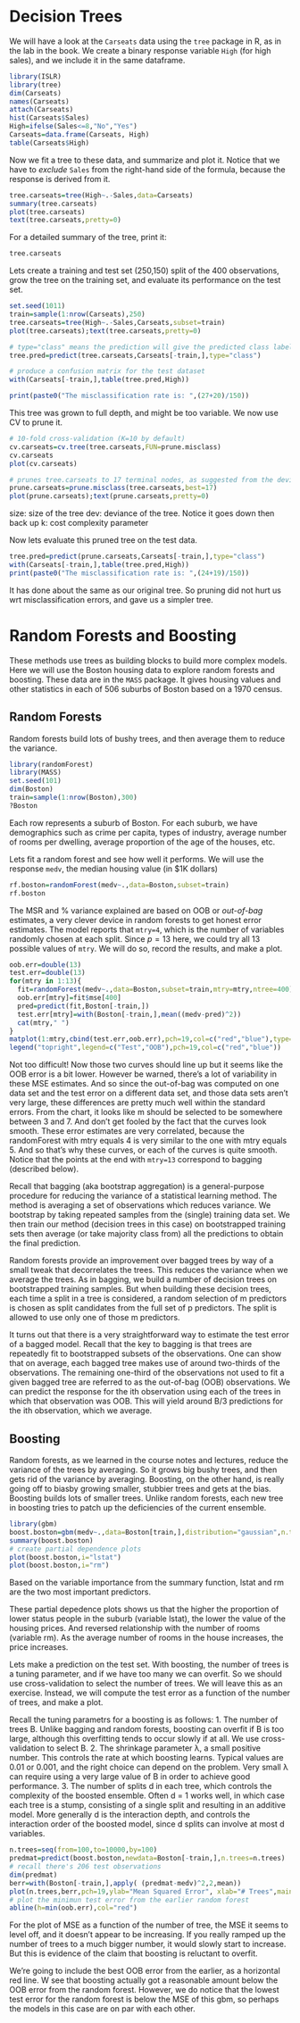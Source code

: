Decision Trees
========================================================

We will have a look at the `Carseats` data using the `tree` package in R, as in the lab in the book.
We create a binary response variable `High` (for high sales), and we include it in the same dataframe.
```r
library(ISLR)
library(tree)
dim(Carseats)
names(Carseats)
attach(Carseats)
hist(Carseats$Sales)
High=ifelse(Sales<=8,"No","Yes")
Carseats=data.frame(Carseats, High)
table(Carseats$High)
```
Now we fit a tree to these data, and summarize and plot it. Notice that we have to _exclude_ `Sales` from the right-hand side of the formula, because the response is derived from it.
```r
tree.carseats=tree(High~.-Sales,data=Carseats)
summary(tree.carseats)
plot(tree.carseats)
text(tree.carseats,pretty=0)
```
For a detailed summary of the tree, print it:
```r
tree.carseats
```
Lets create a training and test set (250,150) split of the 400 observations, grow the tree on the training set, and evaluate its performance on the test set.
```r
set.seed(1011)
train=sample(1:nrow(Carseats),250)
tree.carseats=tree(High~.-Sales,Carseats,subset=train)
plot(tree.carseats);text(tree.carseats,pretty=0)

# type="class" means the prediction will give the predicted class label (Not sure what threshold would be used but likely it's 0.5). We can make different types of predictions as well, in particular we can predict the probabilities.
tree.pred=predict(tree.carseats,Carseats[-train,],type="class")

# produce a confusion matrix for the test dataset
with(Carseats[-train,],table(tree.pred,High))

print(paste0("The misclassification rate is: ",(27+20)/150))
```
This tree was grown to full depth, and might be too variable. We now use CV to prune it.
```r
# 10-fold cross-validation (K=10 by default)
cv.carseats=cv.tree(tree.carseats,FUN=prune.misclass)
cv.carseats
plot(cv.carseats)

# prunes tree.carseats to 17 terminal nodes, as suggested from the deviance plot
prune.carseats=prune.misclass(tree.carseats,best=17)
plot(prune.carseats);text(prune.carseats,pretty=0)
```
size: size of the tree
dev: deviance of the tree. Notice it goes down then back up
k: cost complexity parameter


Now lets evaluate this pruned tree on the test data.
```r
tree.pred=predict(prune.carseats,Carseats[-train,],type="class")
with(Carseats[-train,],table(tree.pred,High))
print(paste0("The misclassification rate is: ",(24+19)/150))
```
It has done about the same as our original tree. So pruning did not hurt us wrt misclassification errors, and gave us a simpler tree.










Random Forests and Boosting
============================

These methods use trees as building blocks to build more complex models. Here we will use the Boston housing data to explore random forests and boosting. These data are in the `MASS` package.
It gives housing values and other statistics in each of 506 suburbs of Boston based on a 1970 census.

Random Forests
--------------
Random forests build lots of bushy trees, and then average them to reduce the variance.

```r
library(randomForest)
library(MASS)
set.seed(101)
dim(Boston)
train=sample(1:nrow(Boston),300)
?Boston
```
Each row represents a suburb of Boston. For each suburb, we have demographics such as crime per capita, types of industry, average number of rooms per dwelling, average proportion of the age of the houses, etc.


Lets fit a random forest and see how well it performs. We will use the response `medv`, the median housing value (in \$1K dollars)

```r
rf.boston=randomForest(medv~.,data=Boston,subset=train)
rf.boston
```
The MSR and % variance explained are based on OOB  or _out-of-bag_ estimates, a very clever device in random forests to get honest error estimates. The model reports that `mtry=4`, which is the number of variables randomly chosen at each split. Since $p=13$ here, we could try all 13 possible values of `mtry`. We will do so, record the results, and make a plot.

```r
oob.err=double(13)
test.err=double(13)
for(mtry in 1:13){
  fit=randomForest(medv~.,data=Boston,subset=train,mtry=mtry,ntree=400)
  oob.err[mtry]=fit$mse[400]
  pred=predict(fit,Boston[-train,])
  test.err[mtry]=with(Boston[-train,],mean((medv-pred)^2))
  cat(mtry," ")
}
matplot(1:mtry,cbind(test.err,oob.err),pch=19,col=c("red","blue"),type="b",ylab="Mean Squared Error")
legend("topright",legend=c("Test","OOB"),pch=19,col=c("red","blue"))
```

Not too difficult! Now those two curves should line up but it seems like the OOB error is a bit lower. However be warned, there's a lot of variability in these MSE estimates. And so since the out-of-bag was computed on one data set and the test error on a different data set, and those data sets aren't very large, these differences are pretty much well within the standard errors. From the chart, it looks like m should be selected to be somewhere between 3 and 7. 
And don't get fooled by the fact that the curves look smooth. These error estimates are very correlated, because the randomForest with mtry equals 4 is very similar to the one
with mtry equals 5. And so that's why these curves, or each of the curves is quite smooth. Notice that the points at the end with `mtry=13` correspond to bagging (described below).

Recall that bagging (aka bootstrap aggregation) is a general-purpose procedure for reducing the variance of a statistical learning method. The method is averaging a set of observations which reduces variance. We bootstrap by taking repeated samples from the (single) training data set. We then train our method (decision trees in this case) on bootstrapped training sets then average (or take majority class from) all the predictions to obtain the final prediction.

Random forests provide an improvement over bagged trees by way of a small tweak that decorrelates the trees. This reduces the variance when we average the trees. As in bagging, we build a number of decision trees on bootstrapped training samples. But when building these decision trees, each time a split in a tree is considered, a random selection of m predictors is chosen as split candidates from the full set of p predictors. The split is allowed to use only one of those m predictors.

It turns out that there is a very straightforward way to estimate the test error of a bagged model. Recall that the key to bagging is that trees are repeatedly fit to bootstrapped subsets of the observations. One can show that on average, each bagged tree makes use of around two-thirds of the observations. The remaining one-third of the observations not used to fit a given bagged tree are referred to as the out-of-bag (OOB) observations. We can predict the response for the ith observation using each of the trees in which that observation was OOB. This will yield around B/3 predictions for the ith observation, which we average.



Boosting
--------
Random forests, as we learned in the course notes and lectures, reduce the variance of the trees by averaging. So it grows big bushy trees, and then gets rid of the variance by averaging. Boosting, on the other hand, is really going off to biasby growing smaller, stubbier trees and gets at the bias.
Boosting builds lots of smaller trees. Unlike random forests, each new tree in boosting tries to patch up the deficiencies of the current ensemble.
```r
library(gbm)
boost.boston=gbm(medv~.,data=Boston[train,],distribution="gaussian",n.trees=10000,shrinkage=0.01,interaction.depth=4)
summary(boost.boston)
# create partial dependence plots
plot(boost.boston,i="lstat")
plot(boost.boston,i="rm")
```
Based on the variable importance from the summary function, lstat and rm are the two most important predictors.

These partial depedence plots shows us that the higher the proportion of lower status people in the suburb (variable lstat), the lower the value of the housing prices. And reversed relationship with the number of rooms (variable rm). As the average number of rooms in the house increases, the price increases.

Lets make a prediction on the test set. With boosting, the number of trees is a tuning parameter, and if we have too many we can overfit. So we should use cross-validation to select the number of trees. We will leave this as an exercise. Instead, we will compute the test error as a function of the number of trees, and make a plot.

Recall the tuning parametrs for a boosting is as follows:
1. The number of trees B. Unlike bagging and random forests, boosting can overfit if B is too large, although this overfitting tends to occur slowly if at all. We use cross-validation to select B.
2. The shrinkage parameter λ, a small positive number. This controls the rate at which boosting learns. Typical values are 0.01 or 0.001, and the right choice can depend on the problem. Very small λ can require using a very large value of B in order to achieve good performance.
3. The number of splits d in each tree, which controls the complexity of the boosted ensemble. Often d = 1 works well, in which case each tree is a stump, consisting of a single split and resulting in an additive model. More generally d is the interaction depth, and controls the interaction order of the boosted model, since d splits can involve at most d variables.

```r
n.trees=seq(from=100,to=10000,by=100)
predmat=predict(boost.boston,newdata=Boston[-train,],n.trees=n.trees)
# recall there's 206 test observations
dim(predmat)
berr=with(Boston[-train,],apply( (predmat-medv)^2,2,mean))
plot(n.trees,berr,pch=19,ylab="Mean Squared Error", xlab="# Trees",main="Boosting Test Error")
# plot the minimun test error from the earlier random forest
abline(h=min(oob.err),col="red")
```
For the plot of MSE as a function of the number of tree, the MSE it seems to level off, and it doesn't appear to be increasing. If you really ramped up the number of trees to a much bigger number, it would slowly start to increase. But this is evidence of the claim that boosting is reluctant to overfit.

We're going to include the best OOB error from the earlier, as a horizontal red line. W see that boosting actually got a reasonable amount below the OOB error from the random forest. However, we do notice that the lowest test error for the random forest is below the MSE of this gbm, so perhaps the models in this case are on par with each other. 
